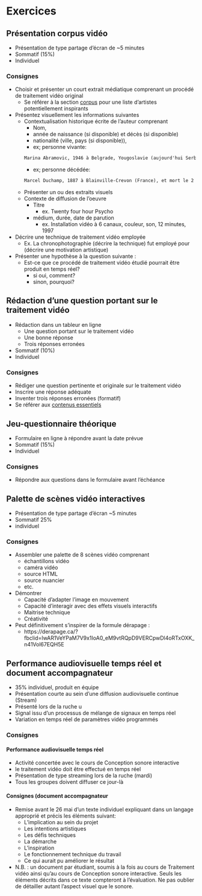 # Exercices  

## Présentation corpus vidéo {#sommatif_1}
* Présentation de type partage d'écran de ~5 minutes
* Sommatif (15%) 
* Individuel

### Consignes 
* Choisir et présenter un court extrait médiatique comprenant un procédé de traitement vidéo original
    * Se référer à la section [corpus](#corpus) pour une liste d'artistes potentiellement inspirants 
* Présentez visuellement les informations suivantes  
    * Contextualisation historique écrite de l'auteur comprenant 
        * Nom, 
        * année de naissance (si disponible) et décès (si disponible) 
        * nationalité (ville, pays (si disponible)), 
        * ex; personne vivante:
        ```markdown 
        Marina Abramovic, 1946 à Belgrade, Yougoslavie (aujourd'hui Serbie-Monténégro)
        ```
        * ex; personne décédée: 
        ```markdown
        Marcel Duchamp, 1887 à Blainville-Crevon (France), et mort le 2 octobre 1968 à Neuilly-sur-Seine (France).
        ```

    * Présenter un ou des extraits visuels 
    * Contexte de diffusion de l'oeuvre
        * Titre 
            * ex. Twenty four hour Psycho
        * médium, durée, date de parution 
            * ex.  Installation vidéo à 6 canaux, couleur, son, 12 minutes, 1997
* Décrire une technique de traitement vidéo employée 
    * Ex. La chronophotographie (décrire la technique) fut employé pour (décrire une motivation artistique)
* Présenter une hypothèse à la question suivante :
    * Est-ce que ce procédé de traitement vidéo étudié pourrait être produit en temps réel?
        * si oui, comment?
        * sinon, pourquoi?





## Rédaction d'une question portant sur le traitement vidéo {#sommatif_2}
* Rédaction dans un tableur en ligne 
    * Une question portant sur le traitement vidéo 
    * Une bonne réponse 
    * Trois réponses erronées   
* Sommatif (10%) 
* Individuel


### Consignes

* Rédiger une question pertinente et originale sur le traitement vidéo
* Inscrire une réponse adéquate 
* Inventer trois réponses erronées (formatif)
* Se référer aux [contenus essentiels]()

## Jeu-questionnaire théorique {#sommatif_3}

* Formulaire en ligne à répondre avant la date prévue
* Sommatif (15%) 
* Individuel

### Consignes
* Répondre aux questions dans le formulaire avant l'échéance 


##  Palette de scènes vidéo interactives  {#sommatif_4}
* Présentation de type partage d'écran  ~5 minutes
* Sommatif 25% 
* individuel

### Consignes

* Assembler une palette de 8 scènes vidéo comprenant
    * échantillons vidéo
    * caméra vidéo 
    * source HTML
    * source nuancier
    * etc.
* Démontrer 
    * Capacité d'adapter l'image en mouvement 
    * Capacité d'interagir avec des effets visuels interactifs 
    * Maitrise technique
    * Créativité
* Peut définitivement s'inspirer de la formule dérapage : 
    * https://derapage.ca/?fbclid=IwAR1VeYPaM7V9x1IoA0_eM9vtRQpD9VERCpwDl4oRTxOXK_n41Vol67EQH5E
    


## Performance audiovisuelle temps réel et document accompagnateur {#sommatif_5}
* 35% individuel, produit en équipe 
* Présentation courte au sein d'une diffusion audiovisuelle continue (Stream) 
* Présenté lors de la ruche u
* Signal issu d'un processus de mélange de signaux en temps réel 
* Variation en temps réel de paramètres vidéo programmés 

### Consignes 

#### Performance audiovisuelle temps réel
* Activité concertée avec le cours de Conception sonore interactive
* le traitement vidéo doit être effectué en temps réel 
* Présentation de type streaming lors de la ruche (mardi) 
* Tous les groupes doivent diffuser ce jour-là

#### Consignes (document accompagnateur
* Remise avant le 26 mai d'un texte individuel expliquant dans un langage approprié et précis les éléments suivant:
    * L’implication au sein du projet 
    * Les intentions artistiques
    * Les défis techniques
    * La démarche
    * L’inspiration 
    * Le fonctionnement technique du travail
    * Ce qui aurait pu améliorer le résultat

* N.B. : un document par étudiant, soumis à la fois au cours de Traitement vidéo ainsi qu'au cours de Conception sonore interactive. Seuls les éléments décrits dans ce texte compteront à l’évaluation. Ne pas oublier de détailler autant l'aspect visuel que le sonore.




